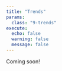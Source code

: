 ```yaml
---
title: "Trends"
params:
  class: "9-trends"
execute:
  echo: false
  warning: false
  message: false
---
```


Coming soon!
